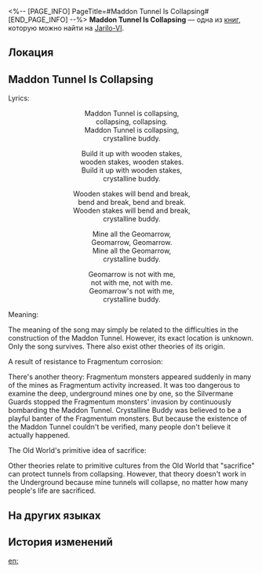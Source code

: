 <%-- [PAGE_INFO]
PageTitle=#Maddon Tunnel Is Collapsing#
[END_PAGE_INFO] --%>
{{Дополнить}}
{{Книга Инфобокс
|id           = 071
|partIds      = 190194
|Название     = 
|Изображение  = Иконка Книга.png
|Мир          = Jarilo-VI
|Томов        = 1
|Автор        = <!--нужно добавить-->
|Описание     = A famous nursery rhyme of the Underworld. Some nosy parker examined its origin.
|Том1         = {{tx}}
|Источник1    = {{tx|Отсутствует источник}}
|Персонажи    = 
|Фракции      = 
}}
'''Maddon Tunnel Is Collapsing''' — одна из [[Книги|книг]], которую можно найти на [[Jarilo-VI]].

==Локация==
{{Отметка карты|<!--название карты-->|<!--id отметки-->}}

==Maddon Tunnel Is Collapsing==
Lyrics:

<div align="center">Maddon Tunnel is collapsing,<br />
collapsing, collapsing.<br />
Maddon Tunnel is collapsing,<br />
crystalline buddy.

Build it up with wooden stakes,<br />
wooden stakes, wooden stakes.<br />
Build it up with wooden stakes,<br />
crystalline buddy.

Wooden stakes will bend and break,<br />
bend and break, bend and break.<br />
Wooden stakes will bend and break,<br />
crystalline buddy.

Mine all the Geomarrow,<br />
Geomarrow, Geomarrow.<br />
Mine all the Geomarrow,<br />
crystalline buddy.

Geomarrow is not with me,<br />
not with me, not with me.<br />
Geomarrow's not with me,<br />
crystalline buddy.</div>

Meaning:

The meaning of the song may simply be related to the difficulties in the construction of the Maddon Tunnel. However, its exact location is unknown. Only the song survives. There also exist other theories of its origin.

A result of resistance to Fragmentum corrosion:

There's another theory: Fragmentum monsters appeared suddenly in many of the mines as Fragmentum activity increased. It was too dangerous to examine the deep, underground mines one by one, so the Silvermane Guards stopped the Fragmentum monsters' invasion by continuously bombarding the Maddon Tunnel. Crystalline Buddy was believed to be a playful banter of the Fragmentum monsters. But because the existence of the Maddon Tunnel couldn't be verified, many people don't believe it actually happened.

The Old World's primitive idea of sacrifice:

Other theories relate to primitive cultures from the Old World that "sacrifice" can protect tunnels from collapsing. However, that theory doesn't work in the Underground because mine tunnels will collapse, no matter how many people's life are sacrificed.

==На других языках==
{{На других языках
|en   = Maddon Tunnel Is Collapsing
|zhs  = 梅登矿道要塌了
|zht  = 梅登礦道要塌了
|ja   = メイデン坑道落ちる
|ko   = 매든 갱도가 무너지려 하네
|es   = El túnel Maddon va a colapsar
|fr   = Le tunnel de Maddon s'effondre
|ru   = Шахта Медынь скоро рухнет
|th   = อุโมงค์เหมือง Maddon กำลังจะถล่ม
|vi   = Mỏ Maddon Sắp Sập Rồi
|de   = Der Maddon-Tunnel bricht zusammen
|id   = Tambang Maiden Runtuh
|pt   = O Túnel Maddon Está Caindo
}}

==История изменений==
{{История изменений|3.5}}

[[en:]]